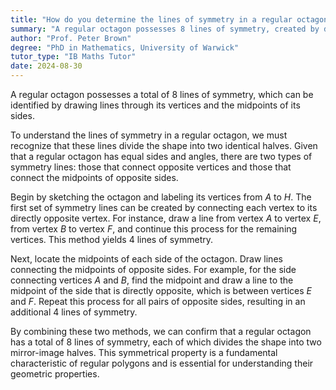 ```yaml
---
title: "How do you determine the lines of symmetry in a regular octagon?"
summary: "A regular octagon possesses 8 lines of symmetry, created by drawing lines through its vertices and midpoints."
author: "Prof. Peter Brown"
degree: "PhD in Mathematics, University of Warwick"
tutor_type: "IB Maths Tutor"
date: 2024-08-30
---
```


A regular octagon possesses a total of $8$ lines of symmetry, which can be identified by drawing lines through its vertices and the midpoints of its sides.

To understand the lines of symmetry in a regular octagon, we must recognize that these lines divide the shape into two identical halves. Given that a regular octagon has equal sides and angles, there are two types of symmetry lines: those that connect opposite vertices and those that connect the midpoints of opposite sides.

Begin by sketching the octagon and labeling its vertices from $A$ to $H$. The first set of symmetry lines can be created by connecting each vertex to its directly opposite vertex. For instance, draw a line from vertex $A$ to vertex $E$, from vertex $B$ to vertex $F$, and continue this process for the remaining vertices. This method yields $4$ lines of symmetry.

Next, locate the midpoints of each side of the octagon. Draw lines connecting the midpoints of opposite sides. For example, for the side connecting vertices $A$ and $B$, find the midpoint and draw a line to the midpoint of the side that is directly opposite, which is between vertices $E$ and $F$. Repeat this process for all pairs of opposite sides, resulting in an additional $4$ lines of symmetry.

By combining these two methods, we can confirm that a regular octagon has a total of $8$ lines of symmetry, each of which divides the shape into two mirror-image halves. This symmetrical property is a fundamental characteristic of regular polygons and is essential for understanding their geometric properties.
    